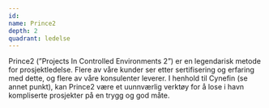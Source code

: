 ```yaml
---
id:
name: Prince2
depth: 2
quadrant: ledelse
---
```


Prince2 (”Projects In Controlled Environments 2”) er en legendarisk metode for prosjektledelse.
Flere av våre kunder ser etter sertifisering og erfaring med dette, og flere av våre konsulenter leverer.
I henhold til Cynefin (se annet punkt), kan Prince2 være et uunnværlig verktøy for å lose i havn kompliserte prosjekter på en trygg og god måte.
